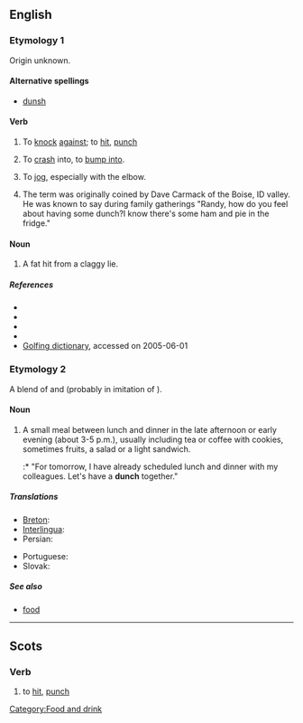 {{also|Dunch}}
==English==

===Etymology 1===
Origin unknown.

====Alternative spellings====
* [[dunsh]] {{qualifier|Geordie}}

====Verb====
{{en-verb|dunches|'''[[dunching]]''' '''or''' '''[[dunchin]]'''|dunched|dunched}}

# {{Geordie}} To [[knock]] [[against]]; to [[hit]], [[punch]]
# {{Geordie}} To [[crash]] into, to [[bump into]].
# {{UK}} To [[jog]], especially with the elbow.
# {{ID}} The term was originally coined by Dave Carmack of the Boise, ID valley. He was known to say during family gatherings "Randy, how do you feel about having some dunch?I know there's some ham and pie in the fridge."

====Noun====
{{en-noun|-}}

# {{golf}} A fat hit from a claggy lie.

=====References=====
* {{R:New Geordie Dictionary 1987}}
* {{R:Palgrave}}
* {{R:Dobson & Irwin Newcastle 1970}}
* {{R:Northumberland 1880}}
* [http://www.worldgolf.com/wglibrary/reference/dictionary/dpage.html Golfing dictionary], accessed on 2005-06-01

===Etymology 2===
A blend of {{term|lunch}} and {{term|dinner}} (probably in imitation of {{term|brunch}}).

====Noun====
{{en-noun|-}}

# A small meal between lunch and dinner in the late afternoon or early evening (about 3-5 p.m.), usually including tea or coffee with cookies, sometimes fruits, a salad or a light sandwich.
#:* "For tomorrow, I have already scheduled lunch and dinner with my colleagues. Let's have a '''dunch''' together."

=====Translations=====
{{trans-top|small meal between lunch and dinner}}
* [[Breton]]: {{t|br|adverenn|f|xs=Breton}}
* [[Interlingua]]: {{t-|ia|merenda|xs=Interlingua}}
* Persian: {{t|fa|عصرانه|tr=asraneh|sc=fa-Arab|xs=Persian}}
{{trans-mid}}
* Portuguese: {{t+|pt|merenda|f}}
* Slovak: {{t-|sk|olovrant|m}}
{{trans-bottom}}

=====See also=====
* [[food]]

[[Category:Food and drink]]

----

==Scots==

===Verb===
{{sco-verb|dunches|dunchin|duncht|duncht}}

# to [[hit]], [[punch]]